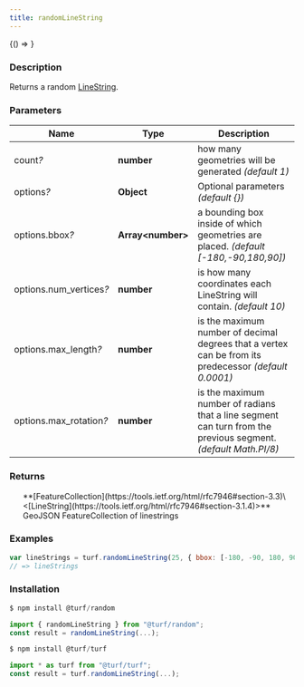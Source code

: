 ```yaml
---
title: randomLineString
---
```



<!-- Expose turf as global var for experimenting in the browser console -->

<BrowserOnly>{() => <WindowTurfGlobal turf={turf} />}</BrowserOnly>

### Description

Returns a random [LineString](https://tools.ietf.org/html/rfc7946#section-3.1.4).

### Parameters

| Name                         | Type               | Description                                                                                                    |
| ---------------------------- | ------------------ | -------------------------------------------------------------------------------------------------------------- |
| count<i>?</i>                | **number**         | how many geometries will be generated _(default 1)_                                                            |
| options<i>?</i>              | **Object**         | Optional parameters _(default \{})_                                                                            |
| options.bbox<i>?</i>         | **Array\<number>** | a bounding box inside of which geometries are placed. _(default [-180,-90,180,90])_                            |
| options.num_vertices<i>?</i> | **number**         | is how many coordinates each LineString will contain. _(default 10)_                                           |
| options.max_length<i>?</i>   | **number**         | is the maximum number of decimal degrees that a vertex can be from its predecessor _(default 0.0001)_          |
| options.max_rotation<i>?</i> | **number**         | is the maximum number of radians that a line segment can turn from the previous segment. _(default Math.PI/8)_ |

### Returns

<ul>
  **[FeatureCollection](https://tools.ietf.org/html/rfc7946#section-3.3)\<[LineString](https://tools.ietf.org/html/rfc7946#section-3.1.4)>** GeoJSON FeatureCollection of linestrings

</ul>

### Examples

```javascript
var lineStrings = turf.randomLineString(25, { bbox: [-180, -90, 180, 90] });
// => lineStrings
```

### Installation

```javascript
$ npm install @turf/random

import { randomLineString } from "@turf/random";
const result = randomLineString(...);
```

```javascript
$ npm install @turf/turf

import * as turf from "@turf/turf";
const result = turf.randomLineString(...);
```
